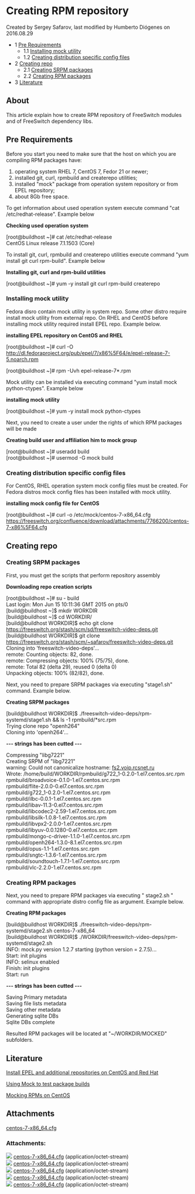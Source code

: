 
# Creating RPM repository 

 Created by  Sergey Safarov, last modified by  Humberto Diógenes on 2016.08.29

* 1 [Pre Requirements](#pre-requirements)  
   * 1.1 [Installing mock utility](#installing-mock-utility)  
   * 1.2 [Creating distribution specific config files](#creating-distribution-specific-config-files)
* 2 [Creating repo](#creating-repo)  
   * 2.1 [Creating SRPM packages](#creating-srpm-packages)  
   * 2.2 [Creating RPM packages](#creating-rpm-packages)
* 3 [Literature](#creating-repo)

## About

This article explain how to create RPM repository of FreeSwitch modules and of FreeSwitch dependency libs.

## Pre Requirements

Before you start you need to make sure that the host on which you are compiling RPM packages have:

1. operating system RHEL 7, CentOS 7, Fedor 21 or newer;
2. installed git, curl, rpmbuild and createrepo utilities;
3. installed "mock" package from operation system repository or from EPEL repository;
4. about 8Gb free space.

To get information about used operation system execute command "cat /etc/redhat-release". Example below

**Checking used operation system**

\[root@buildhost \~\]# cat /etc/redhat-release   
CentOS Linux release 7.1.1503 (Core)

To install git, curl, rpmbuild and createrepo utilities execute command "yum install git curl rpm-build". Example below

**Installing git, curl and rpm-build utilities**

\[root@buildhost \~\]# yum -y install git curl rpm-build createrepo

### Installing mock utility

Fedora disro contain mock utility in system repo. Some other distro require install mock utility from external repo. On RHEL and CentOS before installing mock utility required install EPEL repo. Example below.

**installing EPEL repository on CentOS and RHEL**

\[root@buildhost \~\]# curl -O <http://dl.fedoraproject.org/pub/epel/7/x86%5F64/e/epel-release-7-5.noarch.rpm>

\[root@buildhost \~\]# rpm -Uvh epel-release-7\*.rpm

Mock utility can be installed via executing command "yum install mock python-ctypes". Example below

**installing mock utility**

\[root@buildhost \~\]# yum -y install mock python-ctypes

Next, you need to create a user under the rights of which RPM packages will be made 

**Creating build user and affiliation him to mock group** 

\[root@buildhost \~\]# useradd build  
\[root@buildhost \~\]# usermod -G mock build

### Creating distribution specific config files

For CentOS, RHEL operation system mock config files must be created. For Fedora distros mock config files has been installed with mock utility.

**installing mock config file for CentOS**

\[root@buildhost \~\]# curl -o /etc/mock/centos-7-x86_64.cfg <https://freeswitch.org/confluence/download/attachments/7766200/centos-7-x86%5F64.cfg>

## Creating repo

### Creating SRPM packages

First, you must get the scripts that perform repository assembly

**Downloading repo creation scripts**

\[root@buildhost \~\]# su - build  
Last login: Mon Jun 15 10:11:36 GMT 2015 on pts/0  
\[build@buildhost \~\]$ mkdir WORKDIR  
\[build@buildhost \~\]$  cd WORKDIR/  
\[build@buildhost WORKDIR\]$ echo git clone <https://freeswitch.org/stash/scm/sd/freeswitch-video-deps.git>  
\[build@buildhost WORKDIR\]$ git clone <https://freeswitch.org/stash/scm/~safarov/freeswitch-video-deps.git>[ ](https://freeswitch.org/stash/scm/sd/freeswitch-video-deps.git)Cloning into 'freeswitch-video-deps'...  
remote: Counting objects: 82, done.  
remote: Compressing objects: 100% (75/75), done.  
remote: Total 82 (delta 29), reused 0 (delta 0)  
Unpacking objects: 100% (82/82), done.

Next, you need to prepare SRPM packages via executing "stage1.sh" command. Example below.

**Creating SRPM packages**

\[build@buildhost WORKDIR\]$ ./freeswitch-video-deps/rpm-systemd/stage1.sh && ls -1 rpmbuild/\*src.rpm  
Trying clone repo "openh264"  
Cloning into 'openh264'...

**\--- strings has been cutted ---**

Compressing "libg7221"  
Creating SRPM of "libg7221"  
warning: Could not canonicalize hostname: [fs2.voip.rcsnet.ru](http://fs2.voip.rcsnet.ru)   
Wrote: /home/build/WORKDIR/rpmbuild/g722\_1-0.2.0-1.el7.centos.src.rpm  
rpmbuild/broadvoice-0.1.0-1.el7.centos.src.rpm  
rpmbuild/flite-2.0.0-0.el7.centos.src.rpm  
rpmbuild/g722\_1-0.2.0-1.el7.centos.src.rpm  
rpmbuild/ilbc-0.0.1-1.el7.centos.src.rpm  
rpmbuild/libav-11.3-0.el7.centos.src.rpm  
rpmbuild/libcodec2-2.59-1.el7.centos.src.rpm  
rpmbuild/libsilk-1.0.8-1.el7.centos.src.rpm  
rpmbuild/libvpx2-2.0.0-1.el7.centos.src.rpm  
rpmbuild/libyuv-0.0.1280-0.el7.centos.src.rpm  
rpmbuild/mongo-c-driver-1.1.0-1.el7.centos.src.rpm  
rpmbuild/openh264-1.3.0-8.1.el7.centos.src.rpm  
rpmbuild/opus-1.1-1.el7.centos.src.rpm  
rpmbuild/sngtc-1.3.6-1.el7.centos.src.rpm  
rpmbuild/soundtouch-1.7.1-1.el7.centos.src.rpm  
rpmbuild/vlc-2.2.0-1.el7.centos.src.rpm

### Creating RPM packages

Next, you need to prepare RPM packages via executing " stage2.sh " command with appropriate distro config file as argument. Example below.

**Creating RPM packages**

\[build@buildhost WORKDIR\]$ ./freeswitch-video-deps/rpm-systemd/stage2.sh centos-7-x86\_64  
\[build@buildhost WORKDIR\]$ ./WORKDIR/freeswitch-video-deps/rpm-systemd/stage2.sh  
INFO: mock.py version 1.2.7 starting (python version = 2.7.5)...  
Start: init plugins  
INFO: selinux enabled  
Finish: init plugins  
Start: run

**\--- strings has been cutted ---**

Saving Primary metadata  
Saving file lists metadata  
Saving other metadata  
Generating sqlite DBs  
Sqlite DBs complete

Resulted RPM packages will be located at "\~/WORKDIR/MOCKED" subfolders.

## Literature

[Install EPEL and additional repositories on CentOS and Red Hat](http://www.rackspace.com/knowledge%5Fcenter/article/install-epel-and-additional-repositories-on-centos-and-red-hat)

[Using Mock to test package builds](https://fedoraproject.org/wiki/Using%5FMock%5Fto%5Ftest%5Fpackage%5Fbuilds)

[Mocking RPMs on CentOS](http://www.openfusion.net/linux/mocking%5Frpms)

## Attachments

[centos-7-x86\_64.cfg](/attachments/7766200/8290307.cfg)

### Attachments:

![](/images/icons/bullet_blue.gif) [centos-7-x86\_64.cfg](/attachments/7766200/8290308.cfg) (application/octet-stream)  
![](/images/icons/bullet_blue.gif) [centos-7-x86\_64.cfg](/attachments/7766200/8290309.cfg) (application/octet-stream)  
![](/images/icons/bullet_blue.gif) [centos-7-x86\_64.cfg](/attachments/7766200/8290310.cfg) (application/octet-stream)  
![](/images/icons/bullet_blue.gif) [centos-7-x86\_64.cfg](/attachments/7766200/8290311.cfg) (application/octet-stream)  
![](/images/icons/bullet_blue.gif) [centos-7-x86\_64.cfg](/attachments/7766200/8290307.cfg) (application/octet-stream)  


